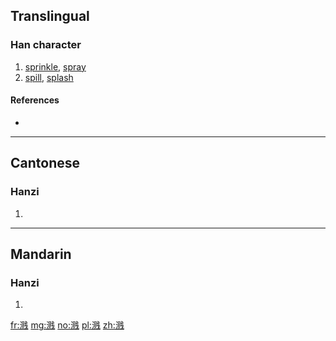 {{also|濺}}
==Translingual==

===Han character===
{{Han char|rn=85|rad=水|as=09|sn=12|four=|canj=水月人十 (EBOJ)}}

# [[sprinkle]], [[spray]]
# [[spill]], [[splash]]

====References====
* {{Han ref|kx=0639.111|hdz=31678.020|uh=6E85|ud=28293}}

----

==Cantonese==

===Hanzi===
{{yue-hanzi|jyut=|y=jin1, jin3|tra=濺}}

# {{defn|lang=yue|sort=水09}}

----

==Mandarin==

===Hanzi===
{{cmn-hanzi|tra=濺|pin=[[jiàn]] ([[jian4]])|wg=chien<sup>4</sup>}}

# {{defn|lang=cmn|sort=水09}}

[[fr:溅]]
[[mg:溅]]
[[no:溅]]
[[pl:溅]]
[[zh:溅]]